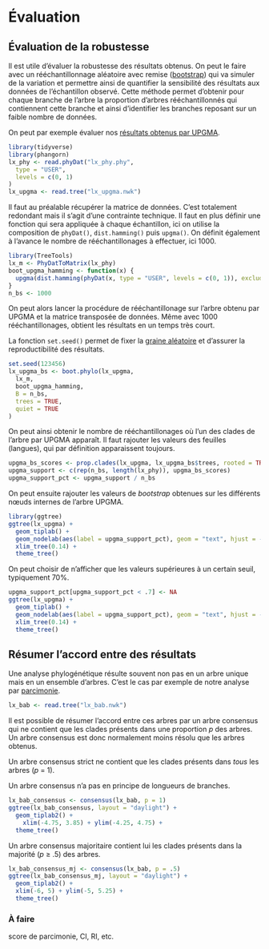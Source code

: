 # Évaluation

## Évaluation de la robustesse

Il est utile d'évaluer la robustesse des résultats obtenus. On peut le faire avec un rééchantillonnage aléatoire avec remise ([bootstrap](https://fr.wikipedia.org/wiki/Bootstrap_(statistiques))) qui va simuler de la variation et permettre ainsi de quantifier la sensibilité des résultats aux données de l'échantillon observé. Cette méthode permet d'obtenir pour chaque branche de l'arbre la proportion d'arbres rééchantillonnés qui contiennent cette branche et ainsi d'identifier les branches reposant sur un faible nombre de données.

On peut par exemple évaluer nos [résultats obtenus par UPGMA](distance.qmd#sec-upgma).

```r
library(tidyverse)
library(phangorn)
lx_phy <- read.phyDat("lx_phy.phy",
  type = "USER",
  levels = c(0, 1)
)
lx_upgma <- read.tree("lx_upgma.nwk")
```

Il faut au préalable récupérer la matrice de données. C'est totalement redondant mais il s'agit d'une contrainte technique.
Il faut en plus définir une fonction qui sera appliquée à chaque échantillon, ici on utilise la composition de `phyDat()`, `dist.hamming()` puis `upgma()`. On définit également à l'avance le nombre de rééchantillonages à effectuer, ici 1000.

```r
library(TreeTools)
lx_m <- PhyDatToMatrix(lx_phy)
boot_upgma_hamming <- function(x) {
  upgma(dist.hamming(phyDat(x, type = "USER", levels = c(0, 1)), exclude = "pairwise"))
}
n_bs <- 1000
```

On peut alors lancer la procédure de rééchantillonage sur l'arbre obtenu par UPGMA et la matrice transposée de données. Même avec 1000 rééchantillonages, obtient les résultats en un temps très court.

::: {.column-margin}
La fonction `set.seed()` permet de fixer la [graine aléatoire](https://fr.wikipedia.org/wiki/Graine_al%C3%A9atoire) et d'assurer la reproductibilité des résultats.
:::

```r
set.seed(123456)
lx_upgma_bs <- boot.phylo(lx_upgma,
  lx_m,
  boot_upgma_hamming,
  B = n_bs,
  trees = TRUE,
  quiet = TRUE
)
```

On peut ainsi obtenir le nombre de rééchantillonages où l'un des clades de l'arbre par UPGMA apparaît. Il faut rajouter les valeurs des feuilles (langues), qui par définition apparaissent toujours.

```r
upgma_bs_scores <- prop.clades(lx_upgma, lx_upgma_bs$trees, rooted = TRUE)
upgma_support <- c(rep(n_bs, length(lx_phy)), upgma_bs_scores)
upgma_support_pct <- upgma_support / n_bs
```

On peut ensuite rajouter les valeurs de *bootstrap* obtenues sur les différents nœuds internes de l'arbre UPGMA.

```r
library(ggtree)
ggtree(lx_upgma) +
  geom_tiplab() +
  geom_nodelab(aes(label = upgma_support_pct), geom = "text", hjust = -.1) +
  xlim_tree(0.14) +
  theme_tree()
```

On peut choisir de n'afficher que les valeurs supérieures à un certain seuil, typiquement 70%.

```r
upgma_support_pct[upgma_support_pct < .7] <- NA
ggtree(lx_upgma) +
  geom_tiplab() +
  geom_nodelab(aes(label = upgma_support_pct), geom = "text", hjust = -.1) +
  xlim_tree(0.14) +
  theme_tree()
```

## Résumer l'accord entre des résultats

Une analyse phylogénétique résulte souvent non pas en un arbre unique mais en un ensemble d'arbres. C'est le cas par exemple de notre analyse par [parcimonie](parcimonie.qmd).

```r
lx_bab <- read.tree("lx_bab.nwk")
```

Il est possible de résumer l'accord entre ces arbres par un arbre consensus qui ne contient que les clades présents dans une proportion *p* des arbres. Un arbre consensus est donc normalement moins résolu que les arbres obtenus.

Un arbre consensus strict ne contient que les clades présents dans *tous* les arbres (*p* = 1).

::: {.column-margin}
Un arbre consensus n'a pas en principe de longueurs de branches.
:::

```r
lx_bab_consensus <- consensus(lx_bab, p = 1)
ggtree(lx_bab_consensus, layout = "daylight") +
  geom_tiplab2() +
    xlim(-4.75, 3.85) + ylim(-4.25, 4.75) +
  theme_tree()
```

Un arbre consensus majoritaire contient lui les clades présents dans la majorité (*p* ≥ .5) des arbres.

```r
lx_bab_consensus_mj <- consensus(lx_bab, p = .5)
ggtree(lx_bab_consensus_mj, layout = "daylight") +
  geom_tiplab2() +
  xlim(-6, 5) + ylim(-5, 5.25) +
  theme_tree()
```

:::{.callout-caution}
### À faire
score de parcimonie, CI, RI, etc.
:::